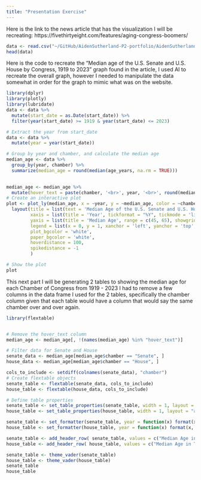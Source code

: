 ```yaml
---
title: "Presentation Exercise"
---
```


Here is the link to the news article that has the visualization I will be recreating:
https://fivethirtyeight.com/features/aging-congress-boomers/



```r
data <- read.csv("~/GitHub/AidenSutherland-P2-portfolio/AidenSutherland-P2-portfolio/presentation-exercise/data_aging_congress.csv")
head(data)
```


Here is the code to recreate the "Median age of the U.S. Senate and U.S. House by Congress, 1919 to 2023" graph found in the article, I used AI to recreate the overall graph, however I needed to manipulate the data somewhat in order for the graph to mimic what was on the website.
```r
library(dplyr)
library(plotly)
library(lubridate)
data <- data %>%
  mutate(start_date = as.Date(start_date)) %>%
  filter(year(start_date) >= 1919 & year(start_date) <= 2023)

# Extract the year from start_date
data <- data %>%
  mutate(year = year(start_date))

# Group by year and chamber, and calculate the median age
median_age <- data %>%
  group_by(year, chamber) %>%
  summarize(median_age = round(median(age_years, na.rm = TRUE)))
  

median_age <- median_age %>%
  mutate(hover_text = paste(chamber, '<br>', year, '<br>', round(median_age, 1)))
# Create an interactive plot
plot <- plot_ly(median_age, x = ~year, y = ~median_age, color = ~chamber, text = ~hover_text, hoverinfo = 'text', type = 'scatter', mode = 'markers', line = list(shape = 'hv', width = 6)) %>%
  layout(title = list(text = 'Median Age of the U.S. Senate and U.S. House by Year (1919-2023)', x = 0.5),
         xaxis = list(title = 'Year', tickformat = "%Y", tickmode = 'linear', dtick = 10, range = c(1919, 2020), showgrid = FALSE),
         yaxis = list(title = 'Median Age', range = c(45, 65), showgrid = TRUE),
         legend = list(x = 0, y = 1, xanchor = 'left', yanchor = 'top', title = list(text = ''), traceorder = 'reversed'),
         plot_bgcolor = 'white',
         paper_bgcolor = 'white',
         hoverdistance = 100,
         spikedistance = -1
         )

# Show the plot
plot
```


This next part I will be generating 2 tables to showing the median age for each Chamber of Congress from 1919 - 2023
I had to remove a few columns in the data frame I used for the 2 tables, specifically the chamber column given that each table would have a column that would say the same chamber over and over again.

```r
library(flextable)


# Remove the hover_text column
median_age <- median_age[, !(names(median_age) %in% "hover_text")]

# Filter data for Senate and House
senate_data <- median_age[median_age$chamber == "Senate", ]
house_data <- median_age[median_age$chamber == "House", ]

cols_to_include <- setdiff(colnames(senate_data), "chamber")
# Create flextable objects
senate_table <- flextable(senate_data, cols_to_include)
house_table <- flextable(house_data, cols_to_include)

# Define table properties
senate_table <- set_table_properties(senate_table, width = 1, layout = "autofit")
house_table <- set_table_properties(house_table, width = 1, layout = "autofit")

senate_table <- set_formatter(senate_table, year = function(x) format(x, big.mark = "", scientific = FALSE))
house_table <- set_formatter(house_table, year = function(x) format(x, big.mark = "", scientific = FALSE))

senate_table <- add_header_row( senate_table, values = c("Median Age in The Senate from 1919 to 2023"), colwidths = 2)
house_table <- add_header_row( house_table, values = c("Median Age in The House of Representatives from 1919 to 2023"), colwidths = 2)

senate_table <- theme_vader(senate_table)
house_table <- theme_vader(house_table)
senate_table
house_table



```




